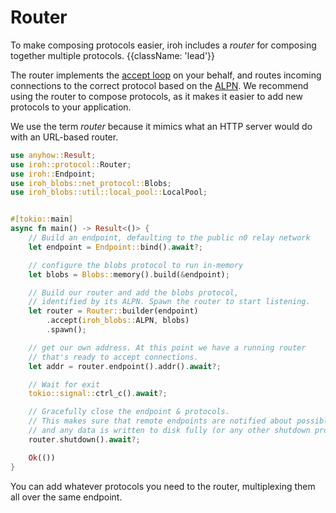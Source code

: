 # Router

To make composing protocols easier, iroh includes a _router_ for composing together multiple protocols. {{className: 'lead'}}

The router implements the [accept loop](/docs/concepts/protocol#the-accept-loop) on your behalf, and routes incoming connections to the correct protocol based on the [ALPN](/docs/concepts/protocol#alpns). We recommend using the router to compose protocols, as it makes it easier to add new protocols to your application.

We use the term _router_ because it mimics what an HTTP server would do with an URL-based router.

```rust
use anyhow::Result;
use iroh::protocol::Router;
use iroh::Endpoint;
use iroh_blobs::net_protocol::Blobs;
use iroh_blobs::util::local_pool::LocalPool;


#[tokio::main]
async fn main() -> Result<()> {
    // Build an endpoint, defaulting to the public n0 relay network
    let endpoint = Endpoint::bind().await?;

    // configure the blobs protocol to run in-memory
    let blobs = Blobs::memory().build(&endpoint);

    // Build our router and add the blobs protocol, 
    // identified by its ALPN. Spawn the router to start listening.
    let router = Router::builder(endpoint)
        .accept(iroh_blobs::ALPN, blobs)
        .spawn();

    // get our own address. At this point we have a running router 
    // that's ready to accept connections.
    let addr = router.endpoint().addr().await?;

    // Wait for exit
    tokio::signal::ctrl_c().await?;

    // Gracefully close the endpoint & protocols.
    // This makes sure that remote endpoints are notified about possibly still open connections
    // and any data is written to disk fully (or any other shutdown procedure for protocols).
    router.shutdown().await?;

    Ok(())
}
```

You can add whatever protocols you need to the router, multiplexing them all over the same endpoint.
